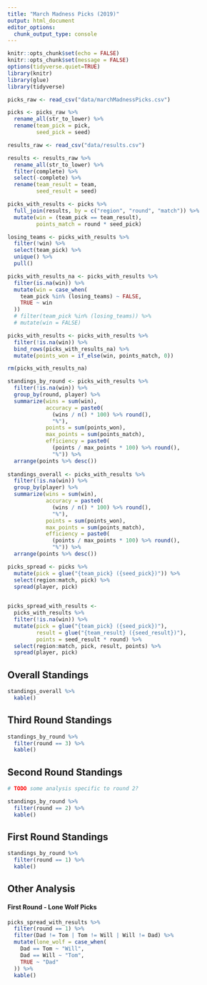 ```yaml
---
title: "March Madness Picks (2019)"
output: html_document
editor_options: 
  chunk_output_type: console
---
```


```r
knitr::opts_chunk$set(echo = FALSE)
knitr::opts_chunk$set(message = FALSE)
options(tidyverse.quiet=TRUE)
library(knitr)
library(glue)
library(tidyverse)
```

```r
picks_raw <- read_csv("data/marchMadnessPicks.csv")

picks <- picks_raw %>%
  rename_all(str_to_lower) %>%
  rename(team_pick = pick,
         seed_pick = seed)

results_raw <- read_csv("data/results.csv") 

results <- results_raw %>% 
  rename_all(str_to_lower) %>%
  filter(complete) %>%
  select(-complete) %>% 
  rename(team_result = team,
         seed_result = seed)
```

```r
picks_with_results <- picks %>%
  full_join(results, by = c("region", "round", "match")) %>%
  mutate(win = (team_pick == team_result),
         points_match = round * seed_pick)

losing_teams <- picks_with_results %>%
  filter(!win) %>%
  select(team_pick) %>%
  unique() %>% 
  pull()

picks_with_results_na <- picks_with_results %>% 
  filter(is.na(win)) %>%
  mutate(win = case_when(
    team_pick %in% (losing_teams) ~ FALSE,
    TRUE ~ win
  ))
  # filter(team_pick %in% (losing_teams)) %>%
  # mutate(win = FALSE)

picks_with_results <- picks_with_results %>%
  filter(!is.na(win)) %>%
  bind_rows(picks_with_results_na) %>% 
  mutate(points_won = if_else(win, points_match, 0))

rm(picks_with_results_na)

standings_by_round <- picks_with_results %>%
  filter(!is.na(win)) %>%
  group_by(round, player) %>%
  summarize(wins = sum(win),
            accuracy = paste0(
              (wins / n() * 100) %>% round(),
              "%"),
            points = sum(points_won),
            max_points = sum(points_match),
            efficiency = paste0(
              (points / max_points * 100) %>% round(),
              "%")) %>%
  arrange(points %>% desc())
            
standings_overall <- picks_with_results %>%
  filter(!is.na(win)) %>%
  group_by(player) %>%
  summarize(wins = sum(win),
            accuracy = paste0(
              (wins / n() * 100) %>% round(),
              "%"),
            points = sum(points_won),
            max_points = sum(points_match),
            efficiency = paste0(
              (points / max_points * 100) %>% round(),
              "%")) %>%
  arrange(points %>% desc())

```

```r
picks_spread <- picks %>% 
  mutate(pick = glue("{team_pick} ({seed_pick})")) %>% 
  select(region:match, pick) %>%
  spread(player, pick) 
  

picks_spread_with_results <-
  picks_with_results %>% 
  filter(!is.na(win)) %>%
  mutate(pick = glue("{team_pick} ({seed_pick})"),
         result = glue("{team_result} ({seed_result})"),
         points = seed_result * round) %>% 
  select(region:match, pick, result, points) %>%
  spread(player, pick)
```

## Overall Standings
```r
standings_overall %>%
  kable()
```

## Third Round Standings
```r
standings_by_round %>%
  filter(round == 3) %>%
  kable()
```

## Second Round Standings
```r
# TODO some analysis specific to round 2?

standings_by_round %>%
  filter(round == 2) %>%
  kable()

```

## First Round Standings
```r
standings_by_round %>%
  filter(round == 1) %>% 
  kable()
```

## Other Analysis

#### First Round - Lone Wolf Picks
```r
picks_spread_with_results %>%
  filter(round == 1) %>% 
  filter(Dad != Tom | Tom != Will | Will != Dad) %>% 
  mutate(lone_wolf = case_when(
    Dad == Tom ~ "Will",
    Dad == Will ~ "Tom",
    TRUE ~ "Dad"
  )) %>% 
  kable()
```